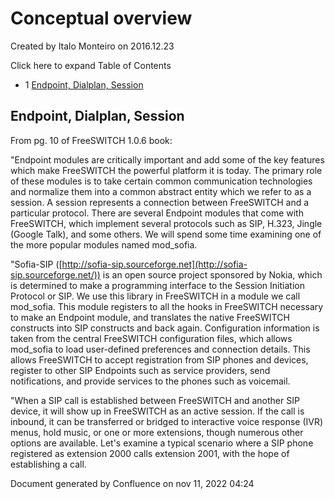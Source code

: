 
# Conceptual overview 

 Created by  Italo Monteiro on 2016.12.23

Click here to expand Table of Contents

* 1 [Endpoint, Dialplan, Session](#endpoint-dialplan-session)

## Endpoint, Dialplan, Session

From pg. 10 of FreeSWITCH 1.0.6 book:

"Endpoint modules are critically important and add some of the key features which make FreeSWITCH the powerful platform it is today. The primary role of these modules is to take certain common communication technologies and normalize them into a common abstract entity which we refer to as a session. A session represents a connection between FreeSWITCH and a particular protocol. There are several Endpoint modules that come with FreeSWITCH, which implement several protocols such as SIP, H.323, Jingle (Google Talk), and some others. We will spend some time examining one of the more popular modules named mod\_sofia.

"Sofia-SIP ([http://sofia-sip.sourceforge.net](http://sofia-sip.sourceforge.net/)) is an open source project sponsored by Nokia, which is determined to make a programming interface to the Session Initiation Protocol or SIP. We use this library in FreeSWITCH in a module we call mod\_sofia. This module registers to all the hooks in FreeSWITCH necessary to make an Endpoint module, and translates the native FreeSWITCH constructs into SIP constructs and back again. Configuration information is taken from the central FreeSWITCH configuration files, which allows mod\_sofia to load user-defined preferences and connection details. This allows FreeSWITCH to accept registration from SIP phones and devices, register to other SIP Endpoints such as service providers, send notifications, and provide services to the phones such as voicemail.

"When a SIP call is established between FreeSWITCH and another SIP device, it will show up in FreeSWITCH as an active session. If the call is inbound, it can be transferred or bridged to interactive voice response (IVR) menus, hold music, or one or more extensions, though numerous other options are available. Let's examine a typical scenario where a SIP phone registered as extension 2000 calls extension 2001, with the hope of establishing a call.

Document generated by Confluence on nov 11, 2022 04:24

